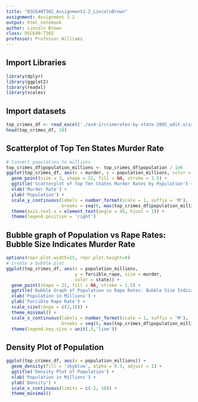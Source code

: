```yaml
---
title: "DSC640T302_Assignment2.2_LincolnBrown"
assignment: Assignment 2.2
output: html_notebook
author: Lincoln Brown
class: DSC640-T302
professor: Professor Williams
---
```

## Import Libraries
```r
library(dplyr)
library(ggplot2)
library(readxl)
library(scales)
```

## Import datasets
```r
top_crimes_df <- read_excel('./ex4-2/crimerates-by-state-2005_edit.xlsx', sheet = 'Sheet 3')
head(top_crimes_df, 10)

```


## Scatterplot of Top Ten States Murder Rate
```r
# Convert population to millions
top_crimes_df$population_millions <- top_crimes_df$population / 1e6
ggplot(top_crimes_df, aes(x = murder, y = population_millions, color = state)) +
  geom_point(size = 3, shape = 21, fill = NA, stroke = 1.5) + 
  ggtitle('Scatterplot of Top Ten States Murder Rates by Population') +
  xlab('Murder Rate') +
  ylab('Population') +
  scale_y_continuous(labels = number_format(scale = 1, suffix = 'M'),
                     breaks = seq(0, max(top_crimes_df$population_millions + 1)))
  theme(axis.text.x = element_text(angle = 45, hjust = 1)) + 
  theme(legend.position = 'right')
```
## Bubble graph of Population vs Rape Rates: Bubble Size Indicates Murder Rate
```r
options(repr.plot.width=15, repr.plot.height=8)
# Create a bubble plot
ggplot(top_crimes_df, aes(x = population_millions, 
                          y = forcible_rape, size = murder, 
                          color = state)) +
  geom_point(shape = 21, fill = NA, stroke = 1.5) +
  ggtitle('Bubble Graph of Population vs Rape Rates: Bubble Size Indicates Murder Rate') +
  xlab('Population in Millions') + 
  ylab('Forcible Rape Rate') + 
  scale_size(range = c(3,10)) + 
  theme_minimal() + 
  scale_x_continuous(labels = number_format(scale = 1, suffix = 'M'),
                     breaks = seq(0, max(top_crimes_df$population_millions + 1))) +
  theme(legend.key.size = unit(.5,'line'))
```
## Density Plot of Population
```r
ggplot(top_crimes_df, aes(x = population_millions)) + 
  geom_density(fill = 'skyblue', alpha = 0.5, adjust = 1) +
  ggtitle('Density Plot of Population') + 
  xlab('Population in Millions') + 
  ylab('Density') +
  scale_x_continuous(limits = c(-2, 10)) +
  theme_minimal()
```

